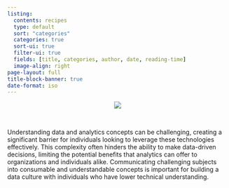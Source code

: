 ```yaml
---
listing:
  contents: recipes
  type: default
  sort: "categories"
  categories: true
  sort-ui: true
  filter-ui: true
  fields: [title, categories, author, date, reading-time]
  image-align: right
page-layout: full
title-block-banner: true
date-format: iso
---
```


<center>![](recipe-banner.png)</center>

<br>

<p>Understanding data and analytics concepts can be challenging, creating a significant barrier for individuals looking to leverage these technologies effectively. This complexity often hinders the ability to make data-driven decisions, limiting the potential benefits that analytics can offer to organizations and individuals alike. Communicating challenging subjects into consumable and understandable concepts is important for building a data culture with individuals who have lower technical understanding.</p

<br>

::: {#posts}
:::
